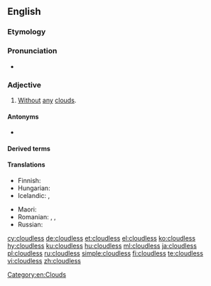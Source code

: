 ==English==

===Etymology===
{{suffix|cloud|less|lang=en}}

===Pronunciation===
* {{audio|En-us-cloudless.ogg|Audio (US)|lang=en}}

===Adjective===
{{en-adj}}

# {{lb|en|weather}} [[without|Without]] [[any]] [[cloud]]s.

====Antonyms====
* {{l|en|cloudy}}

====Derived terms====
{{der2|lang=en
|cloudlessness
|cloudless sulfur
|cloudless sulphur
|cloudlessly}}

====Translations====
{{trans-top|without any clouds}}
* Finnish: {{t+|fi|pilvetön}}
* Hungarian: {{t+|hu|felhőtlen}}
* Icelandic: {{t+|is|heiður}}, {{t|is|heiðskír}}
{{trans-mid}}
* Maori: {{t|mi|tīhore}}
* Romanian: {{t+|ro|senin}}, {{t+|ro|clar}}, {{t+|ro|limpede}}
* Russian: {{t+|ru|безо́блачный}}
{{trans-bottom}}

[[Category:en:Clouds]]

[[cy:cloudless]]
[[de:cloudless]]
[[et:cloudless]]
[[el:cloudless]]
[[ko:cloudless]]
[[hy:cloudless]]
[[ku:cloudless]]
[[hu:cloudless]]
[[ml:cloudless]]
[[ja:cloudless]]
[[pl:cloudless]]
[[ru:cloudless]]
[[simple:cloudless]]
[[fi:cloudless]]
[[te:cloudless]]
[[vi:cloudless]]
[[zh:cloudless]]
